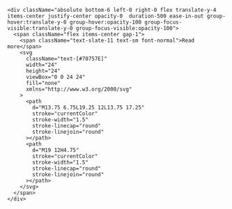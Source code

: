 ```tsx
<div className="absolute bottom-6 left-0 right-0 flex translate-y-4 items-center justify-center opacity-0  duration-500 ease-in-out group-hover:translate-y-0 group-hover:opacity-100 group-focus-visible:translate-y-0 group-focus-visible:opacity-100">
  <span className="flex items-center gap-1">
    <span className="text-slate-11 text-sm font-normal">Read more</span>
    <svg
      className="text-[#70757E]"
      width="24"
      height="24"
      viewBox="0 0 24 24"
      fill="none"
      xmlns="http://www.w3.org/2000/svg"
    >
      <path
        d="M13.75 6.75L19.25 12L13.75 17.25"
        stroke="currentColor"
        stroke-width="1.5"
        stroke-linecap="round"
        stroke-linejoin="round"
      ></path>
      <path
        d="M19 12H4.75"
        stroke="currentColor"
        stroke-width="1.5"
        stroke-linecap="round"
        stroke-linejoin="round"
      ></path>
    </svg>
  </span>
</div>
```
